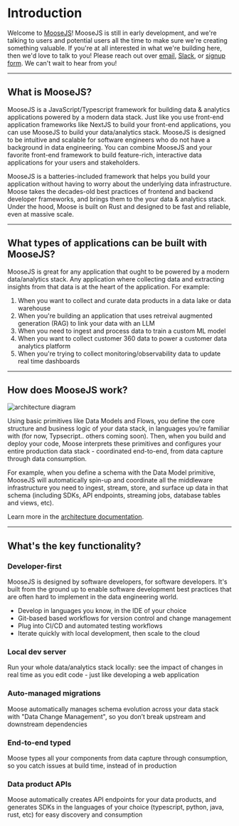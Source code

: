 # Introduction

Welcome to [MooseJS](https://www.moosejs.com/)! MooseJS is still in early development, and we're talking to users and potential users all the time to make sure we're creating something valuable. If you're at all interested in what we're building here, then we'd love to talk to you! Please reach out over [email](mailto:hello@moosejs.dev), [Slack](https://join.slack.com/t/moose-community/shared_invite/zt-2fjh5n3wz-cnOmM9Xe9DYAgQrNu8xKxg), or [signup form](https://fiveonefour.typeform.com/signup). We can't wait to hear from you!

---

## What is MooseJS?

MooseJS is a JavaScript/Typescript framework for building data & analytics applications powered by a modern data stack. Just like you use front-end application frameworks like NextJS to build your front-end applications, you can use MooseJS to build your data/analytics stack. MooseJS is designed to be intuitive and scalable for software engineers who do not have a background in data engineering. You can combine MooseJS and your favorite front-end framework to build feature-rich, interactive data applications for your users and stakeholders.

MooseJS is a batteries-included framework that helps you build your application without having to worry about the underlying data infrastructure. Moose takes the decades-old best practices of frontend and backend developer frameworks, and brings them to the your data & analytics stack. Under the hood, Moose is built on Rust and designed to be fast and reliable, even at massive scale.

---

## What types of applications can be built with MooseJS?

MooseJS is great for any application that ought to be powered by a modern data/analytics stack. Any application where collecting data and extracting insights from that data is at the heart of the application. For example:

1. When you want to collect and curate data products in a data lake or data warehouse
2. When you're building an application that uses retreival augmented generation (RAG) to link your data with an LLM
3. When you need to ingest and process data to train a custom ML model
4. When you want to collect customer 360 data to power a customer data analytics platform
5. When you're trying to collect monitoring/observability data to update real time dashboards

---

## How does MooseJS work?

![architecture diagram](/img-diagram-provision-dark.svg)

Using basic primitives like Data Models and Flows, you define the core structure and business logic of your data stack, in languages you’re familiar with (for now, Typsecript.. others coming soon). Then, when you build and deploy your code, Moose interprets these primitives and configures your entire production data stack - coordinated end-to-end, from data capture through data consumption.

For example, when you define a schema with the Data Model primitive, MooseJS will automatically spin-up and coordinate all the middleware infrastructure you need to ingest, stream, store, and surface up data in that schema (including SDKs, API endpoints, streaming jobs, database tables and views, etc).

Learn more in the [architecture documentation](https://docs.moosejs.com/getting-started/architecture).

---

## What's the key functionality?

### Developer-first

MooseJS is designed by software developers, for software developers. It's built from the ground up to enable software development best practices that are often hard to implement in the data engineering world.

- Develop in languages you know, in the IDE of your choice
- Git-based based workflows for version control and change management
- Plug into CI/CD and automated testing workflows
- Iterate quickly with local development, then scale to the cloud

### Local dev server

Run your whole data/analytics stack locally: see the impact of changes in real time as you edit code - just like developing a web application

### Auto-managed migrations

Moose automatically manages schema evolution across your data stack with "Data Change Management", so you don’t break upstream and downstream dependencies

### End-to-end typed

Moose types all your components from data capture through consumption, so you catch issues at build time, instead of in production

### Data product APIs

Moose automatically creates API endpoints for your data products, and generates SDKs in the languages of your choice (typescript, python, java, rust, etc) for easy discovery and consumption
